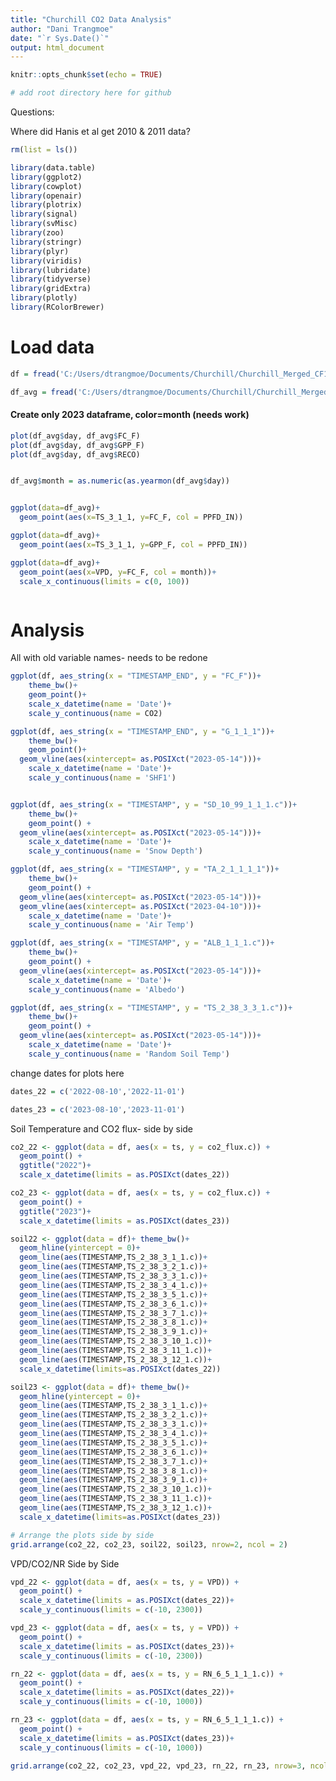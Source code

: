 ```yaml
---
title: "Churchill CO2 Data Analysis"
author: "Dani Trangmoe"
date: "`r Sys.Date()`"
output: html_document
---
```


```r
knitr::opts_chunk$set(echo = TRUE)

# add root directory here for github
```

Questions:

Where did Hanis et al get 2010 & 2011 data? 


```r
rm(list = ls())

library(data.table)
library(ggplot2)
library(cowplot)
library(openair)
library(plotrix)
library(signal)
library(svMisc)
library(zoo)
library(stringr)
library(plyr)
library(viridis)
library(lubridate)
library(tidyverse)
library(gridExtra)
library(plotly)
library(RColorBrewer)
```

# Load data
```r

df = fread('C:/Users/dtrangmoe/Documents/Churchill/Churchill_Merged_CF1_CF3.csv',na.strings = c('-9999','NA','NaN','NAN','-7999'))

df_avg = fread('C:/Users/dtrangmoe/Documents/Churchill/Churchill_Merged_Avg_CF1_CF3.csv',na.strings = c('-9999','NA','NaN','NAN','-7999'))

```

#### Create only 2023 dataframe, color=month (needs work)

```r


plot(df_avg$day, df_avg$FC_F)
plot(df_avg$day, df_avg$GPP_F)
plot(df_avg$day, df_avg$RECO)


df_avg$month = as.numeric(as.yearmon(df_avg$day))


ggplot(data=df_avg)+
  geom_point(aes(x=TS_3_1_1, y=FC_F, col = PPFD_IN))

ggplot(data=df_avg)+
  geom_point(aes(x=TS_3_1_1, y=GPP_F, col = PPFD_IN))

ggplot(data=df_avg)+
  geom_point(aes(x=VPD, y=FC_F, col = month))+
  scale_x_continuous(limits = c(0, 100))



```


# Analysis

All with old variable names- needs to be redone


``` r

ggplot(df, aes_string(x = "TIMESTAMP_END", y = "FC_F"))+
    theme_bw()+
    geom_point()+
    scale_x_datetime(name = 'Date')+
    scale_y_continuous(name = CO2)

ggplot(df, aes_string(x = "TIMESTAMP_END", y = "G_1_1_1"))+
    theme_bw()+
    geom_point()+
  geom_vline(aes(xintercept= as.POSIXct("2023-05-14")))+
    scale_x_datetime(name = 'Date')+
    scale_y_continuous(name = 'SHF1')


ggplot(df, aes_string(x = "TIMESTAMP", y = "SD_10_99_1_1_1.c"))+
    theme_bw()+
    geom_point() +
  geom_vline(aes(xintercept= as.POSIXct("2023-05-14")))+
    scale_x_datetime(name = 'Date')+
    scale_y_continuous(name = 'Snow Depth')

ggplot(df, aes_string(x = "TIMESTAMP", y = "TA_2_1_1_1_1"))+
    theme_bw()+
    geom_point() +
  geom_vline(aes(xintercept= as.POSIXct("2023-05-14")))+
  geom_vline(aes(xintercept= as.POSIXct("2023-04-10")))+
    scale_x_datetime(name = 'Date')+
    scale_y_continuous(name = 'Air Temp')

ggplot(df, aes_string(x = "TIMESTAMP", y = "ALB_1_1_1.c"))+
    theme_bw()+
    geom_point() +
  geom_vline(aes(xintercept= as.POSIXct("2023-05-14")))+
    scale_x_datetime(name = 'Date')+
    scale_y_continuous(name = 'Albedo')

ggplot(df, aes_string(x = "TIMESTAMP", y = "TS_2_38_3_3_1.c"))+
    theme_bw()+
    geom_point() +
  geom_vline(aes(xintercept= as.POSIXct("2023-05-14")))+
    scale_x_datetime(name = 'Date')+
    scale_y_continuous(name = 'Random Soil Temp')
```



change dates for plots here
```r
dates_22 = c('2022-08-10','2022-11-01')

dates_23 = c('2023-08-10','2023-11-01')
```

Soil Temperature and CO2 flux- side by side

```r

co2_22 <- ggplot(data = df, aes(x = ts, y = co2_flux.c)) + 
  geom_point() +
  ggtitle("2022")+
  scale_x_datetime(limits = as.POSIXct(dates_22))

co2_23 <- ggplot(data = df, aes(x = ts, y = co2_flux.c)) + 
  geom_point() +
  ggtitle("2023")+
  scale_x_datetime(limits = as.POSIXct(dates_23))

soil22 <- ggplot(data = df)+ theme_bw()+
  geom_hline(yintercept = 0)+
  geom_line(aes(TIMESTAMP,TS_2_38_3_1_1.c))+
  geom_line(aes(TIMESTAMP,TS_2_38_3_2_1.c))+
  geom_line(aes(TIMESTAMP,TS_2_38_3_3_1.c))+
  geom_line(aes(TIMESTAMP,TS_2_38_3_4_1.c))+  
  geom_line(aes(TIMESTAMP,TS_2_38_3_5_1.c))+
  geom_line(aes(TIMESTAMP,TS_2_38_3_6_1.c))+
  geom_line(aes(TIMESTAMP,TS_2_38_3_7_1.c))+
  geom_line(aes(TIMESTAMP,TS_2_38_3_8_1.c))+
  geom_line(aes(TIMESTAMP,TS_2_38_3_9_1.c))+
  geom_line(aes(TIMESTAMP,TS_2_38_3_10_1.c))+
  geom_line(aes(TIMESTAMP,TS_2_38_3_11_1.c))+
  geom_line(aes(TIMESTAMP,TS_2_38_3_12_1.c))+
  scale_x_datetime(limits=as.POSIXct(dates_22))

soil23 <- ggplot(data = df)+ theme_bw()+
  geom_hline(yintercept = 0)+
  geom_line(aes(TIMESTAMP,TS_2_38_3_1_1.c))+
  geom_line(aes(TIMESTAMP,TS_2_38_3_2_1.c))+
  geom_line(aes(TIMESTAMP,TS_2_38_3_3_1.c))+
  geom_line(aes(TIMESTAMP,TS_2_38_3_4_1.c))+  
  geom_line(aes(TIMESTAMP,TS_2_38_3_5_1.c))+
  geom_line(aes(TIMESTAMP,TS_2_38_3_6_1.c))+
  geom_line(aes(TIMESTAMP,TS_2_38_3_7_1.c))+
  geom_line(aes(TIMESTAMP,TS_2_38_3_8_1.c))+
  geom_line(aes(TIMESTAMP,TS_2_38_3_9_1.c))+
  geom_line(aes(TIMESTAMP,TS_2_38_3_10_1.c))+
  geom_line(aes(TIMESTAMP,TS_2_38_3_11_1.c))+
  geom_line(aes(TIMESTAMP,TS_2_38_3_12_1.c))+
  scale_x_datetime(limits=as.POSIXct(dates_23))

# Arrange the plots side by side
grid.arrange(co2_22, co2_23, soil22, soil23, nrow=2, ncol = 2)

```


VPD/CO2/NR Side by Side

```r


vpd_22 <- ggplot(data = df, aes(x = ts, y = VPD)) + 
  geom_point() +
  scale_x_datetime(limits = as.POSIXct(dates_22))+
  scale_y_continuous(limits = c(-10, 2300))

vpd_23 <- ggplot(data = df, aes(x = ts, y = VPD)) + 
  geom_point() +
  scale_x_datetime(limits = as.POSIXct(dates_23))+
  scale_y_continuous(limits = c(-10, 2300))

rn_22 <- ggplot(data = df, aes(x = ts, y = RN_6_5_1_1_1.c)) + 
  geom_point() +
  scale_x_datetime(limits = as.POSIXct(dates_22))+
  scale_y_continuous(limits = c(-10, 1000))

rn_23 <- ggplot(data = df, aes(x = ts, y = RN_6_5_1_1_1.c)) + 
  geom_point() +
  scale_x_datetime(limits = as.POSIXct(dates_23))+
  scale_y_continuous(limits = c(-10, 1000))

grid.arrange(co2_22, co2_23, vpd_22, vpd_23, rn_22, rn_23, nrow=3, ncol=2)

```




